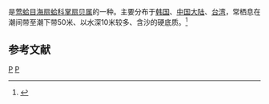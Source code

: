 {{noteTA
|T=zh-cn:平濑掌扇贝; zh-tw:平瀨海扇蛤;
|1=zh-cn:平濑掌扇贝; zh-tw:平瀨海扇蛤;
}}
{{Infraspeciesbox
| genus = Volachlamys
| species = hirasei
| subspecies = hirasei
| authority = Bavay, 1904
}}
{{地区用词4|start=学名：''{{lang|la|Volachlamys hirasei hirasei}}''|cn=平濑掌扇贝|tw=平瀨海扇蛤|as=称}}是[[莺蛤目|莺蛤目]][[海扇蛤科|海扇蛤科]][[掌扇贝属|掌扇贝属]]的一种。主要分布于[[韩国|韩国]]、[[中国大陆|中国大陆]]、[[台湾|台湾]]，常栖息在潮间带至潮下带50米、以水深10米较多、含沙的硬底质。<ref>{{cite web|url=http://shell.sinica.edu.tw/chinese/shellbase_detail.php?science_no=3274|title=国际贝库：平濑掌扇贝|publisher=台湾贝类资料库|accessdate=2009-08-11|archive-date=2016-03-04|archive-url=https://web.archive.org/web/20160304185318/http://shell.sinica.edu.tw/chinese/shellbase_detail.php?science_no=3274|dead-url=no}}</ref>

== 参考文献 ==
{{reflist}}

{{taxonbar}}
[[Category:_1904年描述的动物|P]]
[[Category:掌扇贝属|P]]